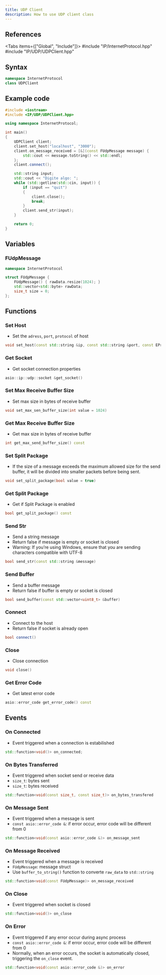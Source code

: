 ```yaml
---
title: UDP Client
description: How to use UDP client class
---
```



## References

<Tabs items={["Global", "Include"]}>
    <Tab value="Global">#include "IP/InternetProtocol.hpp"</Tab>
    <Tab value="Include">#include "IP/UDP/UDPClient.hpp"</Tab>
</Tabs>

## Syntax

```cpp
namespace InternetProtocol
class UDPClient
```

## Example code

```cpp
#include <iostream>
#include <IP/UDP/UDPClient.hpp>

using namespace InternetProtocol;

int main()
{
    UDPClient client;
    client.set_host("localhost", "3000");
    client.on_message_received = [&](const FUdpMessage message) {
        std::cout << message.toString() << std::endl;
    };
    client.connect();

    std::string input;
    std::cout << "Digite algo: ";
    while (std::getline(std::cin, input)) {
        if (input == "quit")
        {
            client.close();
            break;
        }
        client.send_str(input);
    }

    return 0;
}
```

## Variables

### FUdpMessage

```cpp
namespace InternetProtocol

struct FUdpMessage {
    FUdpMessage() { rawData.resize(1024); }
    std::vector<std::byte> rawData;
    size_t size = 0;
};
```

## Functions

### Set Host

- Set the `adress`, `port`, `protocol` of host

```cpp
void set_host(const std::string &ip, const std::string &port, const EProtocolType protocol)
```

### Get Socket

-   Get socket connection properties

```cpp
asio::ip::udp::socket &get_socket()
```

### Set Max Receive Buffer Size

-   Set max size in bytes of receive buffer

```cpp
void set_max_sen_buffer_size(int value = 1024)
```

### Get Max Receive Buffer Size

-   Get max size in bytes of receive buffer

```cpp
int get_max_send_buffer_size() const
```

### Set Split Package

-   If the size of a message exceeds the maximum allowed size for the send buffer, it will be divided into smaller packets before being sent.

```cpp
void set_split_package(bool value = true)
```

### Get Split Package

-   Get if Split Package is enabled

```cpp
bool get_split_package() const
```

### Send Str

-   Send a string message
-   Return false if message is empty or socket is closed
-   Warning: If you’re using Windows, ensure that you are sending characters compatible with UTF-8

```cpp
bool send_str(const std::string &message)
```

### Send Buffer

-   Send a buffer message
-   Return false if buffer is empty or socket is closed

```cpp title="Message"
bool send_buffer(const std::vector<uint8_t> &buffer)
```

### Connect

-   Connect to the host
-   Return false if socket is already open

```cpp
bool connect()
```

### Close

-   Close connection

```cpp
void close()
```

### Get Error Code

-   Get latest error code

```cpp
asio::error_code get_error_code() const
```

## Events

### On Connected

-   Event triggered when a connection is estabilished

```cpp
std::function<void()> on_connected;
```

### On Bytes Transferred

-   Event triggered when socket send or receive data
-   `size_t`: bytes sent
-   `size_t`: bytes received

```cpp
std::function<void(const size_t, const size_t)> on_bytes_transfered
```

### On Message Sent

-   Event triggered when a message is sent
-   `const asio::error_code &`: if error occur, error code will be different from 0

```cpp
std::function<void(const asio::error_code &)> on_message_sent
```

### On Message Received

-   Event triggered when a message is received
-   `FUdpMessage`: message struct
-   Use `buffer_to_string()` function to converte `raw_data` to `std::string`

```cpp
std::function<void(const FUdpMessage)> on_message_received
```

### On Close

-   Event triggered when socket is closed

```cpp
std::function<void()> on_close
```

### On Error

-   Event triggered if any error occur during async process
-   `const asio::error_code &`: if error occur, error code will be different from 0
-   Normally, when an error occurs, the socket is automatically closed, triggering the `on_close` event.

```cpp
std::function<void(const asio::error_code &)> on_error
```
